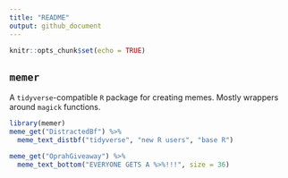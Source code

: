```yaml
---
title: "README"
output: github_document
---
```


```r
knitr::opts_chunk$set(echo = TRUE)
```

## `memer`

A `tidyverse`-compatible `R` package for creating memes. Mostly wrappers around `magick` functions. 

```r
library(memer)
meme_get("DistractedBf") %>% 
  meme_text_distbf("tidyverse", "new R users", "base R")
```

```r
meme_get("OprahGiveaway") %>% 
  meme_text_bottom("EVERYONE GETS A %>%!!!", size = 36)
```
